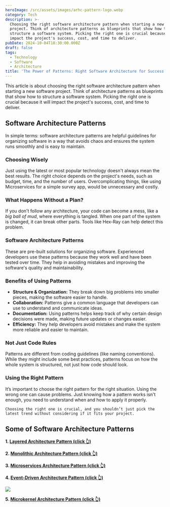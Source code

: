 ```yaml
---
heroImage: /src/assets/images/arhc-pattern-logo.webp
category: Tech
description: >-
  Choosing the right software architecture pattern when starting a new software
  project. Think of architecture patterns as blueprints that show how to
  structure a software system. Picking the right one is crucial because it will
  impact the project's success, cost, and time to deliver.
pubDate: 2024-10-04T18:30:00.000Z
draft: false
tags:
  - Technology
  - Software
  - Architecture
title: 'The Power of Patterns: Right Software Architecture for Success'
---
```


This article is about choosing the right software architecture pattern when starting a new software project. Think of architecture patterns as blueprints that show how to structure a software system. Picking the right one is crucial because it will impact the project's success, cost, and time to deliver.

## Software Architecture Patterns

In simple terms: software architecture patterns are helpful guidelines for organizing software in a way that avoids chaos and ensures the system runs smoothly and is easy to maintain.

### Choosing Wisely

Just using the latest or most popular technology doesn't always mean the best results. The right choice depends on the project's needs, such as budget, time, and the number of users. Overcomplicating things, like using Microservices for a simple survey app, would be unnecessary and costly.

### What Happens Without a Plan?

If you don't follow any architecture, your code can become a mess, like a _big ball of mud_, where everything is tangled. When one part of the system is changed, it can break other parts. Tools like Hex-Ray can help detect this problem.

### Software Architecture Patterns

These are pre-built solutions for organizing software. Experienced developers use these patterns because they work well and have been tested over time. They help in avoiding mistakes and improving the software's quality and maintainability.

### Benefits of Using Patterns

- **Structure & Organization:** They break down big problems into smaller pieces, making the software easier to handle.
- **Collaboration:** Patterns give a common language that developers can use to understand and communicate ideas.
- **Documentation:** Using patterns helps keep track of why certain design decisions were made, making future updates or changes easier.
- **Efficiency:** They help developers avoid mistakes and make the system more reliable and easier to maintain.

### Not Just Code Rules

Patterns are different from coding guidelines (like naming conventions). While they might include some best practices, patterns focus on how the whole system is structured, not just how code should look.

### Using the Right Pattern

It’s important to choose the right pattern for the right situation. Using the wrong one can cause problems. Just knowing how a pattern works isn't enough, you need to understand when and how to apply it properly.

`Choosing the right one is crucial, and you shouldn’t just pick the latest trend without considering if it fits your project.`

## Some of Software Architecture Patterns

**1. [Layered Architecture Pattern (click 👆)](https://pranshu.tech/post/software-architecture-pattern/layered-architecture-pattern/)**

**2. [Monolithic Architecture Pattern (click 👆)](https://pranshu.tech/post/software-architecture-pattern/monolithic-architecture-pattern/)**

**3. [Microservices Architecture Pattern (click 👆)](https://pranshu.tech/post/software-architecture-pattern/microservices-architecture-pattern/)**

**4. [Event-Driven Architecture Pattern (click 👆)](https://pranshu.tech/post/post/software-architecture-pattern/event-driven-architecture-pattern/)**

![](../../assets/images/infomation/types-of-archetecture.png)

**5. [Microkernel Architecture Pattern (click 👆)](https://pranshu.tech/post/software-architecture-pattern/microkernel-architecture-pattern/)**
